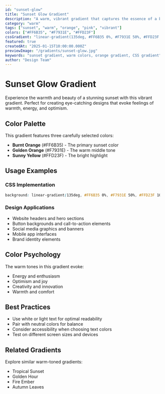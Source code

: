 ```yaml
---
id: "sunset-glow"
title: "Sunset Glow Gradient"
description: "A warm, vibrant gradient that captures the essence of a beautiful sunset with orange and pink hues"
category: "warm"
tags: ["sunset", "warm", "orange", "pink", "vibrant"]
colors: ["#FF6B35", "#F7931E", "#FFD23F"]
cssGradient: "linear-gradient(135deg, #FF6B35 0%, #F7931E 50%, #FFD23F 100%)"
featured: true
createdAt: "2025-01-15T10:00:00.000Z"
previewImage: "/gradients/sunset-glow.jpg"
keywords: "sunset gradient, warm colors, orange gradient, CSS gradient"
author: "Design Team"
---
```


# Sunset Glow Gradient

Experience the warmth and beauty of a stunning sunset with this vibrant gradient. Perfect for creating eye-catching designs that evoke feelings of warmth, energy, and optimism.

## Color Palette

This gradient features three carefully selected colors:

- **Burnt Orange** (#FF6B35) - The primary sunset color
- **Golden Orange** (#F7931E) - The warm middle tone
- **Sunny Yellow** (#FFD23F) - The bright highlight

## Usage Examples

### CSS Implementation

```css
background: linear-gradient(135deg, #FF6B35 0%, #F7931E 50%, #FFD23F 100%);
```

### Design Applications

- Website headers and hero sections
- Button backgrounds and call-to-action elements
- Social media graphics and banners
- Mobile app interfaces
- Brand identity elements

## Color Psychology

The warm tones in this gradient evoke:
- Energy and enthusiasm
- Optimism and joy
- Creativity and innovation
- Warmth and comfort

## Best Practices

- Use white or light text for optimal readability
- Pair with neutral colors for balance
- Consider accessibility when choosing text colors
- Test on different screen sizes and devices

## Related Gradients

Explore similar warm-toned gradients:
- Tropical Sunset
- Golden Hour
- Fire Ember
- Autumn Leaves
